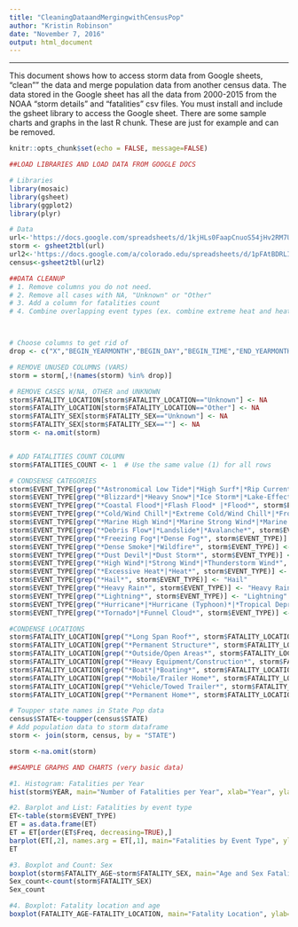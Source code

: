 ```yaml
---
title: "CleaningDataandMergingwithCensusPop"
author: "Kristin Robinson"
date: "November 7, 2016"
output: html_document
---
```


---

This document shows how to access storm data from Google sheets, "clean"" the data and merge population data from another census data. 
The data stored in the Google sheet has all the data from 2000-2015 from the NOAA "storm details" and "fatalities" csv files. 
You must install and include the gsheet library to access the Google sheet.
There are some sample charts and graphs in the last R chunk. These are just for example and can be removed.
```r
knitr::opts_chunk$set(echo = FALSE, message=FALSE)
```

```r
##LOAD LIBRARIES AND LOAD DATA FROM GOOGLE DOCS

# Libraries
library(mosaic)
library(gsheet)
library(ggplot2)
library(plyr)

# Data
url<-'https://docs.google.com/spreadsheets/d/1kjHLs0FaapCnuoS54jHv2RM7UnzIoNl7kJL5uBQyz48/edit?usp=sharing'
storm <- gsheet2tbl(url)
url2<-'https://docs.google.com/a/colorado.edu/spreadsheets/d/1pFAtBDRLIVlZespT92fWgqWYh_6wwZe-a67C7KGz7uU/edit?usp=sharing'
census<-gsheet2tbl(url2)


```

```r
##DATA CLEANUP
# 1. Remove columns you do not need.
# 2. Remove all cases with NA, "Unknown" or "Other"
# 3. Add a column for fatalities count
# 4. Combine overlapping event types (ex. combine extreme heat and heat, hurricane/typhoon and hurricane, etc.) NOTE: These are suggestions and can be easily changed!



# Choose columns to get rid of
drop <- c("X","BEGIN_YEARMONTH","BEGIN_DAY","BEGIN_TIME","END_YEARMONTH","END_DAY","END_TIME","EPISODE_ID","STATE_FIPS","CZ_TYPE","CZ_FIPS","CZ_NAME","WFO","BEGIN_DATE_TIME","CZ_TIMEZONE","END_DATE_TIME","INJURIES_DIRECT","INJURIES_INDIRECT","DEATHS_DIRECT","DEATHS_INDIRECT","DAMAGE_PROPERTY","DAMAGE_CROPS","SOURCE","MAGNITUDE","MAGNITUDE_TYPE","FLOOD_CAUSE","CATEGORY","TOR_F_SCALE","TOR_LENGTH","TOR_WIDTH","TOR_OTHER_WFO","TOR_OTHER_CZ_STATE","TOR_OTHER_CZ_FIPS","TOR_OTHER_CZ_NAME","BEGIN_RANGE","BEGIN_AZIMUTH","BEGIN_LOCATION","END_RANGE","END_AZIMUTH","END_LOCATION","BEGIN_LAT","BEGIN_LON","END_LAT","END_LON","EPISODE_NARRATIVE","EVENT_NARRATIVE","DATA_SOURCE","FAT_TIME","FATALITY_DATE","EVENT_YEARMONTH","FATALITY_TYPE")

# REMOVE UNUSED COLUMNS (VARS)
storm = storm[,!(names(storm) %in% drop)]

# REMOVE CASES W/NA, OTHER and UNKNOWN
storm$FATALITY_LOCATION[storm$FATALITY_LOCATION=="Unknown"] <- NA
storm$FATALITY_LOCATION[storm$FATALITY_LOCATION=="Other"] <- NA
storm$FATALITY_SEX[storm$FATALITY_SEX=="Unknown"] <- NA
storm$FATALITY_SEX[storm$FATALITY_SEX==""] <- NA
storm <- na.omit(storm)


# ADD FATALITIES COUNT COLUMN
storm$FATALITIES_COUNT <- 1  # Use the same value (1) for all rows

# CONDSENSE CATEGORIES
storm$EVENT_TYPE[grep("*Astronomical Low Tide*|*High Surf*|*Rip Current*|*Storm Surge/Tide*|*Sneakerwave*|*Tsunami*", storm$EVENT_TYPE)] <- "Tide/Tsunami"
storm$EVENT_TYPE[grep("*Blizzard*|*Heavy Snow*|*Ice Storm*|*Lake-Effect Snow*|*Winter Weather*|*Winter Storm*", storm$EVENT_TYPE)] <- "Winter Storm"
storm$EVENT_TYPE[grep("*Coastal Flood*|*Flash Flood* |*Flood*", storm$EVENT_TYPE)] <- "Flood"
storm$EVENT_TYPE[grep("*Cold/Wind Chill*|*Extreme Cold/Wind Chill*|*Frost/Freeze*|*Sleet*|*Cold*", storm$EVENT_TYPE)] <- "Cold"
storm$EVENT_TYPE[grep("*Marine High Wind*|*Marine Strong Wind*|*Marine Thunderstorm Wind*|*Waterspout*|*Marine Dense Fog*", storm$EVENT_TYPE)] <- "Marine Weather"
storm$EVENT_TYPE[grep("*Debris Flow*|*Landslide*|*Avalanche*", storm$EVENT_TYPE)] <- "Landslide"
storm$EVENT_TYPE[grep("*Freezing Fog*|*Dense Fog*", storm$EVENT_TYPE)] <- "Fog"
storm$EVENT_TYPE[grep("*Dense Smoke*|*Wildfire*", storm$EVENT_TYPE)] <- "Fire"
storm$EVENT_TYPE[grep("*Dust Devil*|*Dust Storm*", storm$EVENT_TYPE)] <- "Dust Storm"
storm$EVENT_TYPE[grep("*High Wind*|*Strong Wind*|*Thunderstorm Wind*", storm$EVENT_TYPE)] <- "Wind"
storm$EVENT_TYPE[grep("*Excessive Heat*|*Heat*", storm$EVENT_TYPE)] <- "Heat"
storm$EVENT_TYPE[grep("*Hail*", storm$EVENT_TYPE)] <- "Hail"
storm$EVENT_TYPE[grep("*Heavy Rain*", storm$EVENT_TYPE)] <- "Heavy Rain"
storm$EVENT_TYPE[grep("*Lightning*", storm$EVENT_TYPE)] <- "Lightning"
storm$EVENT_TYPE[grep("*Hurricane*|*Hurricane (Typhoon)*|*Tropical Depression*|*Tropical Storm*", storm$EVENT_TYPE)] <- "Hurricane"
storm$EVENT_TYPE[grep("*Tornado*|*Funnel Cloud*", storm$EVENT_TYPE)] <- "Tornado"

#CONDENSE LOCATIONS
storm$FATALITY_LOCATION[grep("*Long Span Roof*", storm$FATALITY_LOCATION)] <- "Roof"
storm$FATALITY_LOCATION[grep("*Permanent Structure*", storm$FATALITY_LOCATION)] <- "Perm. Struct"
storm$FATALITY_LOCATION[grep("*Outside/Open Areas*", storm$FATALITY_LOCATION)] <- "Open Space"
storm$FATALITY_LOCATION[grep("*Heavy Equipment/Construction*", storm$FATALITY_LOCATION)] <- "Heavy Equipment"
storm$FATALITY_LOCATION[grep("*Boat*|*Boating*", storm$FATALITY_LOCATION)] <- "Boat"
storm$FATALITY_LOCATION[grep("*Mobile/Trailer Home*", storm$FATALITY_LOCATION)] <- "Mobile Home"
storm$FATALITY_LOCATION[grep("*Vehicle/Towed Trailer*", storm$FATALITY_LOCATION)] <- "Vehicle"
storm$FATALITY_LOCATION[grep("*Permanent Home*", storm$FATALITY_LOCATION)] <- "Perm. Home"

# Toupper state names in State Pop data
census$STATE<-toupper(census$STATE)
# Add population data to storm dataframe
storm <- join(storm, census, by = "STATE")

storm <-na.omit(storm)
```

```r
##SAMPLE GRAPHS AND CHARTS (very basic data)

#1. Histogram: Fatalities per Year
hist(storm$YEAR, main="Number of Fatalities per Year", xlab="Year", ylab="Fatalities")

#2. Barplot and List: Fatalities by event type
ET<-table(storm$EVENT_TYPE)
ET = as.data.frame(ET)
ET = ET[order(ET$Freq, decreasing=TRUE),]
barplot(ET[,2], names.arg = ET[,1], main="Fatalities by Event Type", ylab="Fatalities")
ET

#3. Boxplot and Count: Sex
boxplot(storm$FATALITY_AGE~storm$FATALITY_SEX, main="Age and Sex Fatalities", ylab="Age")
Sex_count<-count(storm$FATALITY_SEX)
Sex_count

#4. Boxplot: Fatality location and age
boxplot(FATALITY_AGE~FATALITY_LOCATION, main="Fatality Location", ylab="Age", data=storm)

```
